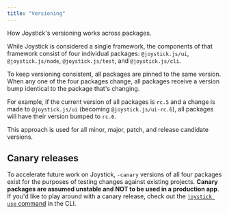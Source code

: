 ```yaml
---
title: "Versioning"
---
```


How Joystick's versioning works across packages.

While Joystick is considered a single framework, the components of that framework consist of four individual packages: `@joystick.js/ui`, `@joystick.js/node`, `@joystick.js/test`, and `@joystick.js/cli`.

To keep versioning consistent, all packages are pinned to the same version. When any one of the four packages change, all packages receive a version bump identical to the package that's changing.

For example, if the current version of all packages is `rc.5` and a change is made to `@joystick.js/ui` (becoming `@joystick.js/ui-rc.6`), all packages will have their version bumped to `rc.6`.

This approach is used for all minor, major, patch, and release candidate versions.

## Canary releases

To accelerate future work on Joystick, `-canary` versions of all four packages exist for the purposes of testing changes against existing projects. **Canary packages are assumed unstable and NOT to be used in a production app**. If you'd like to play around with a canary release, check out the [`joystick use` command](cli/use) in the CLI.
